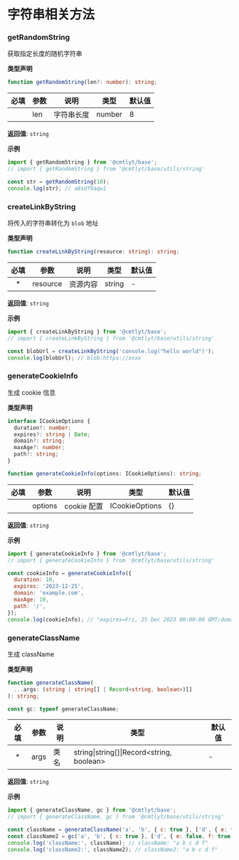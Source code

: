 # 字符串相关方法

### getRandomString

获取指定长度的随机字符串

**类型声明**
```ts
function getRandomString(len?: number): string;
```

| 必填 | 参数 | 说明 | 类型 | 默认值 |
| :-: | --- | --- | --- | --- |
|  | len | 字符串长度 | number | 8 |

**返回值**: `string`

**示例**

```js
import { getRandomString } from '@cmtlyt/base';
// import { getRandomString } from '@cmtlyt/base/utils/string'

const str = getRandomString(10);
console.log(str); // a8sdf9aqw1
```

### createLinkByString

将传入的字符串转化为 `blob` 地址

**类型声明**
```ts
function createLinkByString(resource: string): string;
```

| 必填 | 参数 | 说明 | 类型 | 默认值 |
| :-: | --- | --- | --- | --- |
| * | resource | 资源内容 | string | - |

**返回值**: `string`

**示例**

```js
import { createLinkByString } from '@cmtlyt/base';
// import { createLinkByString } from '@cmtlyt/base/utils/string'

const blobUrl = createLinkByString('console.log("hello world")');
console.log(blobUrl); // blob:https://xxxx
```

### generateCookieInfo

生成 cookie 信息

**类型声明**
```ts
interface ICookieOptions {
  duration?: number;
  expires?: string | Date;
  domain?: string;
  maxAge?: number;
  path?: string;
}

function generateCookieInfo(options: ICookieOptions): string;
```

| 必填 | 参数 | 说明 | 类型 | 默认值 |
| :-: | --- | --- | --- | --- |
|  | options | cookie 配置 | ICookieOptions | \{} |

**返回值**: `string`

**示例**

```js
import { generateCookieInfo } from '@cmtlyt/base';
// import { generateCookieInfo } from '@cmtlyt/base/utils/string'

const cookieInfo = generateCookieInfo({
  duration: 10,
  expires: '2023-12-25',
  domain: 'example.com',
  maxAge: 10,
  path: '/',
});
console.log(cookieInfo); // "expires=Fri, 25 Dec 2023 00:00:00 GMT;domain=example.com;max-age=10;path=/"
```

### generateClassName

生成 className

**类型声明**
```ts
function generateClassName(
  ...args: (string | string[] | Record<string, boolean>)[]
): string;

const gc: typeof generateClassName;
```

| 必填 | 参数 | 说明 | 类型 | 默认值 |
| :-: | --- | --- | --- | --- |
| * | args | 类名 | string\|string\[]\|Record\<string, boolean> | - |

**返回值**: `string`

**示例**

```js
import { generateClassName, gc } from '@cmtlyt/base';
// import { generateClassName, gc } from '@cmtlyt/base/utils/string'

const className = generateClassName('a', 'b', { c: true }, ['d', { e: false, f: true }]);
const className2 = gc('a', 'b', { c: true }, ['d', { e: false, f: true }]);
console.log('className:', className); // className: "a b c d f"
console.log('className2:', className2); // className2: "a b c d f"
```
